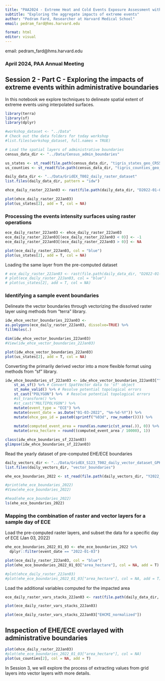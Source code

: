 ```yaml
---
title: "PAA2024 - Extreme Heat and Cold Events Exposure Assessment with GridEX"
subtitle: "Exploring the aggregate impacts of extreme events"
author: "Pedram Fard, Researcher at Harvard Medical School"
email: pedram_fard@hms.harvard.edu

format: html
editor: visual
---
```


email: pedram_fard\@hms.harvard.edu

### April 2024, PAA Annual Meeting

## Session 2 - Part C - Exploring the impacts of extreme events within administrative boundaries

In this notebook we explore techniques to delineate spatial extent of extreme events using interpolated surfaces.

```r
library(terra)
library(sf)
library(dplyr)

#workshop_dataset <- "../Data"
# Check out the data folders for today workshop
#list.files(workshop_dataset, full.names = TRUE)

# Load the spatial layers of administrative boundaries 
census_data_dir <- "../Data/Census_admin_boundaries"

us_states <- st_read(file.path(census_data_dir, "tigris_states_geo_CRS5070.gpkg"))
us_counties <- st_read(file.path(census_data_dir, "tigris_counties_geo_CRS5070.gpkg"))

daily_data_dir <- "../Data/GridEX_T002_daily_raster_dataset"
list.files(daily_data_dir, pattern = "idw")
```

```r
ehce_daily_raster_22Jan03 <- rast(file.path(daily_data_dir, "D2022-01-03_S526_T002_idw_ehce_grid.tif"))

plot(ehce_daily_raster_22Jan03)
plot(us_states[2], add = T, col = NA) 

```

### Processing the events intensity surfaces using raster operations

```r
ece_daily_raster_22Jan03 <- ehce_daily_raster_22Jan03
ece_daily_raster_22Jan03[(ece_daily_raster_22Jan03 < 0)] <- -1 
ece_daily_raster_22Jan03[(ece_daily_raster_22Jan03 > 0)] <- NA

plot(ece_daily_raster_22Jan03, col = "blue")
plot(us_states[2], add = T, col = NA)
```

Loading the same layer from the pre-computed dataset

```r
# ece_daily_raster_22Jan03 <- rast(file.path(daily_data_dir, "D2022-01-03_S422_T002_idw_ece_dissolved_grid.tif"))
# plot(ece_daily_raster_22Jan03, col = "blue")
# plot(us_states[2], add = T, col = NA)
```

### Identifying a sample event boundaries

Delineate the vector boundaries through vectorizing the dissolved raster layer using methods from "terra" library.

```r
idw_ehce_vector_boundaries_22Jan03 <- 
as.polygons(ece_daily_raster_22Jan03, dissolve=TRUE) %>% 
fillHoles(.)

dim(idw_ehce_vector_boundaries_22Jan03)
#View(idw_ehce_vector_boundaries_22Jan03)

```

```r
plot(idw_ehce_vector_boundaries_22Jan03)
plot(us_states[2], add = T, col = NA)

```

Converting the primarily derived vector into a more flexible format using methods from "sf" library.

```r
idw_ehce_boundaries_sf_22Jan03 <- idw_ehce_vector_boundaries_22Jan03[""] %>% 
    st_as_sf() %>% # Convert SpatVector data to 'sf' object
    st_make_valid() %>% # Resolve potential topological errors
    st_cast("POLYGON") %>%  # Resolve potential topological errors
    #st_transform() %>% 
    #st_cast("MULTIPOLYGON") %>% 
    mutate(event_type = "ECE") %>%
    mutate(event_date = as.Date("01-03-2022", "%m-%d-%Y")) %>%
    mutate(ehce_geo_id = paste0(sprintf("%03d", row_number()))) %>% 
    
    mutate(computed_event_area = round(as.numeric(st_area(.)), 0)) %>%
    mutate(area_hectare = round((computed_event_area / 10000), 1)) 

class(idw_ehce_boundaries_sf_22Jan03)
glimpse(idw_ehce_boundaries_sf_22Jan03)

```

Read the yearly dataset of pre-computed EHE/ECE boundaries

```r
daily_vectors_dir <- "../Data/GridEX_S123_T002_daily_vector_dataset_GPKG"
list.files(daily_vectors_dir, "vector_boundaries")

ehe_ece_boundaries_2022 <- st_read(file.path(daily_vectors_dir, "Y2022_S400_T002_ehe_ece_vector_boundaries_CRS5070.gpkg"))

#print(ehe_ece_boundaries_2022)
#View(ehe_ece_boundaries_2022)

#head(ehe_ece_boundaries_2022)
ls(ehe_ece_boundaries_2022)
```

### Mapping the combination of raster and vector layers for a sample day of ECE

Load the pre-computed raster layers, and subset the data for a specific day of ECE (Jan 03, 2022)

```r
ehe_ece_boundaries_2022_01_03 <- ehe_ece_boundaries_2022 %>% 
  dplyr::filter(event_date == "2022-01-03")

plot(ece_daily_raster_22Jan03, col = "blue")
plot(ehe_ece_boundaries_2022_01_03["area_hectare"], col = NA, add = T)

#plot(ehce_daily_raster_22Jan03)
#plot(ehe_ece_boundaries_2022_01_03["area_hectare"], col = NA, add = T)
```

Load the additional variables computed for the impacted area

```r
ece_daily_raster_vars_stacks_22Jan03 <- rast(file.path(daily_data_dir, "D2022-01-03_daily_idw_variables_stack.tif"))

plot(ece_daily_raster_vars_stacks_22Jan03)
```

```r
plot(ece_daily_raster_vars_stacks_22Jan03["EHCMI_normalized"])
```

## Inspection of EHE/ECE overlayed with administrative boundaries

```r
plot(ehce_daily_raster_22Jan03)
#plot(ehe_ece_boundaries_2022_01_03["area_hectare"], col = NA)
plot(us_counties[2], col = NA, add = T)

```

In Session 3, we will explore the process of extracting values from grid layers into vector layers with more details.
